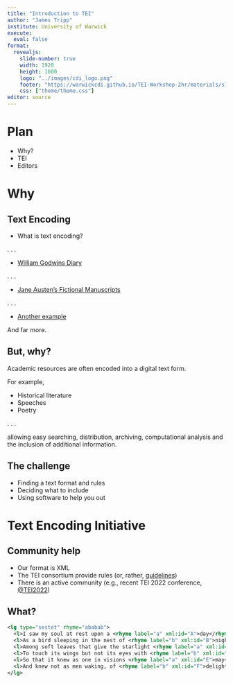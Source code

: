 ```yaml
---
title: "Introduction to TEI"
author: "James Tripp"
institute: University of Warwick
execute: 
  eval: false
format: 
  revealjs:
    slide-number: true
    width: 1920
    height: 1080
    logo: "../images/cdi_logo.png"
    footer: "https://warwickcdi.github.io/TEI-Workshop-2hr/materials/slides/introduction.html"
    css: ["theme/theme.css"]
editor: source
---
```


# Plan

* Why?
* TEI
* Editors

# Why

## Text Encoding

* What is text encoding?

. . .

* [William Godwins Diary](http://godwindiary.bodleian.ox.ac.uk/index2.html)

. . .

* [Jane Austen's Fictional Manuscripts](https://janeausten.ac.uk/about/overview.html)

. . .

* [Another example]() 
  
And far more.
  
## But, why?

Academic resources are often encoded into a digital text form.

For example,

* Historical literature
* Speeches
* Poetry

. . .

allowing easy searching, distribution, archiving, computational analysis and
the inclusion of additional information.

## The challenge

* Finding a text format and rules
* Deciding what to include
* Using software to help you out

# Text Encoding Initiative

## Community help

* Our format is XML
* The TEI consortium provide rules (or, rather, [guidelines](https://tei-c.org/release/doc/tei-p5-doc/en/html/index.html))
* There is an active community (e.g., recent TEI 2022 conference, [@TEI2022](https://twitter.com/TEI2022))

## What?



```xml
<lg type="sestet" rhyme="ababab">
  <l>I saw my soul at rest upon a <rhyme label="a" xml:id="A">day</rhyme></l>
  <l>As a bird sleeping in the nest of <rhyme label="b" xml:id="B">night</rhyme>,</l>
  <l>Among soft leaves that give the starlight <rhyme label="a" xml:id="C">way</rhyme></l>
  <l>To touch its wings but not its eyes with <rhyme label="b" xml:id="D">light</rhyme>;</l>
  <l>So that it knew as one in visions <rhyme label="a" xml:id="E">may</rhyme>,</l>
  <l>And knew not as men waking, of <rhyme label="b" xml:id="F">delight</rhyme>.</l>
</lg>
```